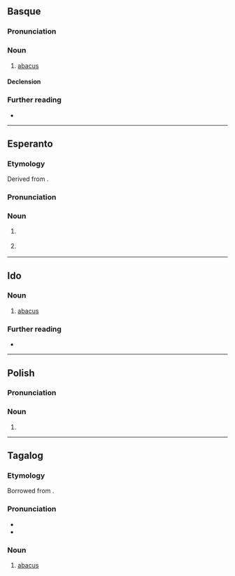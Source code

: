 {{also|ABAKO}}
==Basque==

===Pronunciation===
{{eu-IPA}}

===Noun===
{{eu-noun|in}}

# [[abacus]]

====Declension====
{{eu-decl-inanim}}

===Further reading===
* {{R:EH}}

----

==Esperanto==

===Etymology===
Derived from {{der|eo|la|abacus||counting board}}.

===Pronunciation===
{{eo-IPA|a=LL-Q143 (epo)-Lepticed7-abako.wav}}

===Noun===
{{eo-head}}

# {{lb|eo|architecture}} {{l|en|abacus}} {{gloss|uppermost portion of the capital of a column}}
# {{l|en|abacus}} {{gloss|device for performing arithmetical calculations}}

----

==Ido==

===Noun===
{{io-noun|abak}}

# [[abacus]]

===Further reading===
* {{R:Dyer 1924|abak-o*}}

----

==Polish==

===Pronunciation===
{{pl-p}}

===Noun===
{{head|pl|noun form}}

# {{inflection of|pl|abaka||voc|s}}

----

==Tagalog==

===Etymology===
Borrowed from {{bor|tl|es|ábaco||abacus}}.

===Pronunciation===
* {{hyph|tl|a.ba.ko}}
* {{tl-IPA|abakó}}

===Noun===
{{tl-noun|abakó}}

# [[abacus]]
#: {{syn|tl|abakus}}
